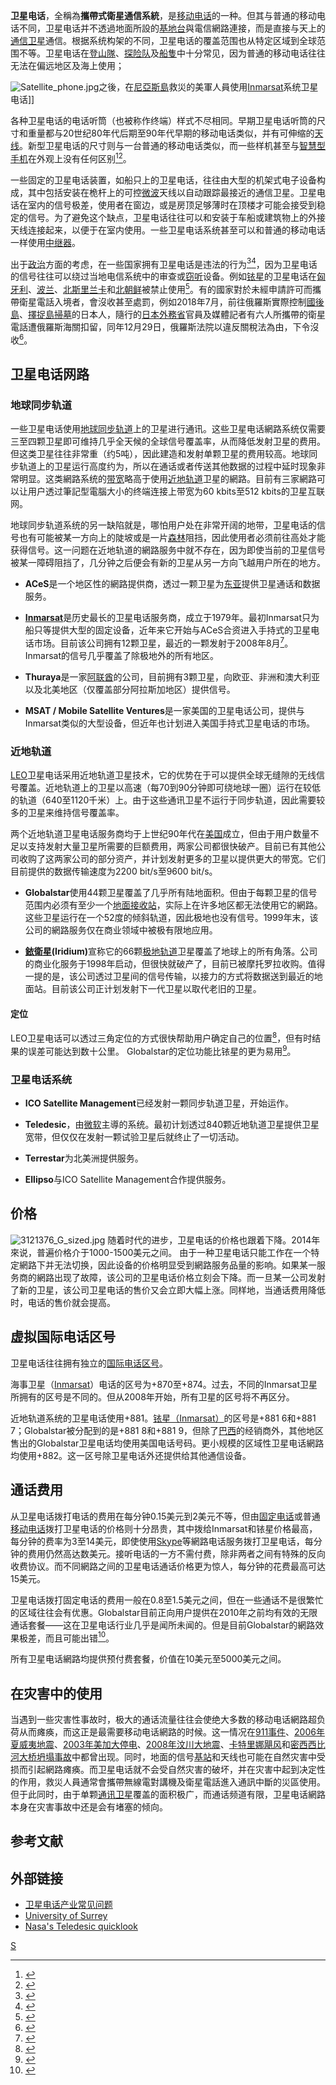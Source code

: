 {{noteTA
|G1=Communication
|1=zh-hans:卫;zh-hk:衞;zh-mo:衞;zh-tw:衛;
|2=zh-cn:质量;zh-tw:品質;
}}
'''卫星电话'''，全稱為'''攜帶式衛星通信系統'''，是[[移动电话|移动电话]]的一种。但其与普通的移动电话不同，卫星电话并不透過地面所設的[[基地台|基地台]]與電信網路連接，而是直接与天上的[[通信卫星|通信卫星]]通信。根据系统构架的不同，卫星电话的覆盖范围也从特定区域到全球范围不等。卫星电话在[[登山隊|登山隊]]、[[探险家|探险队]]及[[船隻|船隻]]中十分常见，因为普通的移动电话往往无法在偏远地区及海上使用；{{Fact|另外，在禁止手機使用的[[民航機|民航機]]機艙內，大部分的[[航空公司|航空公司]]都會提供以[[信用卡|信用卡]]付費的衛星電話。|time=2019-01-11T16:22:20+00:00}}

[[File:Satellite_phone.jpg|thumb]]之後，在[[尼亞斯島|尼亞斯島]]救災的美軍人員使用[[Inmarsat|Inmarsat]]系统卫星电话]]

各种卫星电话的电话听筒（也被称作终端）样式不尽相同。早期卫星电话听筒的尺寸和重量都与20世纪80年代后期至90年代早期的移动电话类似，并有可伸缩的[[天线|天线]]。新型卫星电话的尺寸则与一台普通的移动电话类似，而一些样机甚至与[[智慧型手机|智慧型手机]]在外观上没有任何区别<ref>{{cite web |url=http://www.gearlog.com/2008/04/new_satellite_phone_runs_windo.php |title=New Satellite Phone Runs Windows Mobile |publisher=Gearlog |deadurl=yes |archiveurl=https://web.archive.org/web/20101127055605/http://www.gearlog.com/2008/04/new_satellite_phone_runs_windo.php |archivedate=2010-11-27 |accessdate=2008-11-05 }}</ref><ref>{{cite web | url=http://www.gearlog.com/2008/04/ctia_2008_msv_makes_lost_satel.php | title=CTIA 2008: MSV Makes "Lost" Satellite Phone Real | publisher=Gearlog | deadurl=yes | archiveurl=https://web.archive.org/web/20090103043523/http://www.gearlog.com/2008/04/ctia_2008_msv_makes_lost_satel.php | archivedate=2009-01-03 | accessdate=2008-11-05 }}</ref>。

一些固定的卫星电话装置，如船只上的卫星电话，往往由大型的机架式电子设备构成，其中包括安装在桅杆上的可控[[微波|微波]]天线以自动跟踪最接近的通信卫星。卫星电话在室内的信号极差，使用者在窗边，或是房顶足够薄时在顶楼才可能会接受到稳定的信号。为了避免这个缺点，卫星电话往往可以和安装于车船或建筑物上的外接天线连接起来，以便于在室内使用。一些卫星电话系统甚至可以和普通的移动电话一样使用[[中继器|中继器]]。

出于[[政治|政治]]方面的考虑，在一些国家拥有卫星电话是违法的行为<ref>{{cite web | url=http://news.bbc.co.uk/2/hi/asia-pacific/7016238.stm | title=Junta tightens media screw | publisher=[[BBC|BBC]] | accessdate=2008-11-05 | archive-date=2009-02-18 | archive-url=https://web.archive.org/web/20090218173405/http://news.bbc.co.uk/2/hi/asia-pacific/7016238.stm | dead-url=no }}</ref><ref>{{cite web | url=http://news.bbc.co.uk/2/hi/south_asia/2278655.stm | title=Bangladesh jails Indian rebel chief | publisher=BBC | accessdate=2008-11-05 | archive-date=2009-05-18 | archive-url=https://web.archive.org/web/20090518082448/http://news.bbc.co.uk/2/hi/south_asia/2278655.stm | dead-url=no }}</ref>，因为卫星电话的信号往往可以绕过当地电信系统中的审查或[[竊聽|窃听]]设备。例如[[铱星|铱星]]的卫星电话在[[匈牙利|匈牙利]]、[[波兰|波兰]]、[[北斯里兰卡|北斯里兰卡]]和[[北朝鲜|北朝鲜]]被禁止使用<ref>{{cite web|url=http://www.askyaya.com/storecompare/product_info_3936_2450.html|title=(铱星)MOTOROLA 9500卫星电话_产品信息|deadurl=yes|archiveurl=https://web.archive.org/web/20090217181242/http://askyaya.com/storecompare/product_info_3936_2450.html|archivedate=2009-02-17|accessdate=2008-11-05}}</ref>。有的國家對於未經申請許可而攜帶衛星電話入境者，會沒收甚至處罰，例如2018年7月，前往俄羅斯實際控制[[國後島|國後島]]、[[擇捉島|擇捉島]][[掃墓|掃墓]]的日本人，隨行的[[日本外務省|日本外務省]]官員及媒體記者有六人所攜帶的衛星電話遭俄羅斯海關扣留，同年12月29日，俄羅斯法院以違反關稅法為由，下令沒收<ref>{{Cite web |url=https://www3.nhk.or.jp/news/html/20181229/k10011763341000.html |title=北方領土墓参同行者の衛星携帯電話 ロシア裁判所が没収命令 |access-date=2018-12-29 |archive-url=https://web.archive.org/web/20181229072607/https://www3.nhk.or.jp/news/html/20181229/k10011763341000.html |archive-date=2018-12-29 |dead-url=yes }}</ref>。

== 卫星电话网路 ==

=== 地球同步轨道 ===

一些卫星电话使用[[地球同步轨道|地球同步轨道]]上的卫星进行通讯。这些卫星电话網路系统仅需要三至四颗卫星即可维持几乎全天候的全球信号覆盖率，从而降低发射卫星的费用。但这类卫星往往非常重（约5吨），因此建造和发射单颗卫星的费用较高。地球同步轨道上的卫星运行高度约为{{convert|22000|mi|km}}，所以在通话或者传送其他数据的过程中延时现象非常明显。这类網路系统的[[带宽|带宽]]略高于使用[[近地轨道|近地轨道]]卫星的網路。目前有三家網路可以让用户透过筆記型電腦大小的终端连接上带宽为60 kbits至512 kbits的卫星互联网。

地球同步轨道系统的另一缺陷就是，哪怕用户处在非常开阔的地带，卫星电话的信号也有可能被某一方向上的陡坡或是一片[[森林|森林]]阻挡，因此使用者必须前往高处才能获得信号。这一问题在近地轨道的網路服务中就不存在，因为即使当前的卫星信号被某一障碍阻挡了，几分钟之后便会有新的卫星从另一方向飞越用户所在的地方。

* '''ACeS'''是一个地区性的網路提供商，透过一颗卫星为[[东亚|东亚]]提供卫星通话和数据服务。

* '''[[Inmarsat|Inmarsat]]'''是历史最长的卫星电话服务商，成立于1979年。最初Inmarsat只为船只等提供大型的固定设备，近年来它开始与ACeS合资进入手持式的卫星电话市场。目前该公司拥有12颗卫星，最近的一颗发射于2008年8月<ref>{{cite web |url=http://www.sat-china.com/wxds/show.php?itemid=9078 |title=欧俄火箭成功发射美日英三颗卫星 |deadurl=yes |archiveurl=https://web.archive.org/web/20080926083830/http://www.sat-china.com/wxds/show.php?itemid=9078 |archivedate=2008-09-26 |accessdate=2008-11-05 }}</ref>。Inmarsat的信号几乎覆盖了除极地外的所有地区。

* '''Thuraya'''是一家[[阿联酋|阿联酋]]的公司，目前拥有3颗卫星，向欧亚、非洲和澳大利亚以及北美地区（仅覆盖部分阿拉斯加地区）提供信号。

* '''MSAT / Mobile Satellite Ventures'''是一家美国的卫星电话公司，提供与Inmarsat类似的大型设备，但近年也计划进入美国手持式卫星电话的市场。

=== 近地轨道 ===
[[近地轨道|LEO]]卫星电话采用近地轨道卫星技术，它的优势在于可以提供全球无缝隙的无线信号覆盖。近地轨道上的卫星以高速（每70到90分钟即可绕地球一圈）运行在较低的轨道（640至1120千米）上。由于这些通讯卫星不运行于同步轨道，因此需要较多的卫星来维持信号覆盖率。

两个近地轨道卫星电话服务商均于上世纪90年代在[[美国|美国]]成立，但由于用户数量不足以支持发射大量卫星所需要的巨额费用，两家公司都很快破产。目前已有其他公司收购了这两家公司的部分资产，并计划发射更多的卫星以提供更大的带宽。它们目前提供的数据传输速度为2200 bit/s至9600 bit/s。

* '''Globalstar'''使用44颗卫星覆盖了几乎所有陆地面积。但由于每颗卫星的信号范围内必须有至少一个[[地面接收站|地面接收站]]，实际上在许多地区都无法使用它的網路。这些卫星运行在一个52度的倾斜轨道，因此极地也没有信号。1999年末，该公司的網路服务仅在商业领域中被极有限地应用。

* '''[[铱星|銥衛星]](Iridium)'''宣称它的66颗[[极地轨道|极地轨道]]卫星覆盖了地球上的所有角落。公司的商业化服务于1998年启动，但很快就破产了，目前已被摩托罗拉收购。值得一提的是，该公司透过卫星间的信号传输，以接力的方式将数据送到最近的地面站。目前该公司正计划发射下一代卫星以取代老旧的卫星。

==== 定位 ====
LEO卫星电话可以透过三角定位的方式很快帮助用户确定自己的位置<ref>{{Cite web |url=http://issaasad.com/wp-content/uploads/2014/08/skyhelp-personal-satellite-network.pdf |title=存档副本 |access-date=2014-08-22 |archive-date=2021-01-13 |archive-url=https://web.archive.org/web/20210113173830/https://issaasad.com/wp-content/uploads/2014/08/skyhelp-personal-satellite-network.pdf |dead-url=no }}</ref>，但有时结果的误差可能达到数十公里。 Globalstar的定位功能比铱星的更为易用<ref>{{Cite web |url=http://common.globalstar.com/doc/common/en/products/gsp1700_usermanual.pdf |title=Globalstar GSP-1700 manual |accessdate=2008-11-05 |archive-date=2011-07-11 |archive-url=https://web.archive.org/web/20110711101531/http://common.globalstar.com/doc/common/en/products/gsp1700_usermanual.pdf |dead-url=no }}</ref>。

=== 卫星电话系统 ===

* '''ICO Satellite Management'''已经发射一颗同步轨道卫星，开始运作。

* '''Teledesic'''，由[[微软|微软]]主導的系统。最初计划透过840颗近地轨道卫星提供卫星宽带，但仅仅在发射一颗试验卫星后就终止了一切活动。

* '''Terrestar'''为北美洲提供服务。

* '''Ellipso'''与ICO Satellite Management合作提供服务。

== 价格 ==
[[File:3121376_G_sized.jpg|thumb]]
随着时代的进步，卫星电话的价格也跟着下降。2014年來说，普遍价格介于1000-1500美元之间。 由于一种卫星电话只能工作在一个特定網路下并无法切换，因此设备的价格明显受到網路服务品量的影响。如果某一服务商的網路出现了故障，该公司的卫星电话价格立刻会下降。而一旦某一公司发射了新的卫星，该公司卫星电话的售价又会立即大幅上涨。同样地，当通话费用降低时，电话的售价就会提高。

== 虚拟国际电话区号 ==
{{see also|国际电话区号列表}}
卫星电话往往拥有独立的[[国际电话区号列表|国际电话区号]]。 

海事卫星（[[Inmarsat|Inmarsat]]）电话的区号为+870至+874。过去，不同的Inmarsat卫星所拥有的区号是不同的。但从2008年开始，所有卫星的区号将不再区分。

近地轨道系统的卫星电话使用+881。[[铱星|铱星（Inmarsat）]]的区号是+881 6和+881 7；Globalstar被分配到的是+881 8和+881 9，但除了[[巴西|巴西]]的经销商外，其他地区售出的Globalstar卫星电话均使用美国电话号码。更小规模的区域性卫星电话網路均使用+882。这一区号除卫星电话外还提供给其他通信设备。

== 通话费用 ==
从卫星电话拨打电话的费用在每分钟0.15美元到2美元不等，但由[[固定电话|固定电话]]或普通[[移动电话|移动电话]]拨打卫星电话的价格则十分昂贵，其中拨给Inmarsat和铱星价格最高，每分钟的费率为3至14美元，即使使用[[Skype|Skype]]等網路电话服务拨打卫星电话，每分钟的费用仍然高达数美元。接听电话的一方不需付费，除非两者之间有特殊的反向收费协议。而不同網路之间的卫星电话通话价格更为惊人，每分钟的花费最高可达15美元。

卫星电话拨打固定电话的费用一般在0.8至1.5美元之间，但在一些通话不是很繁忙的区域往往会有优惠。Globalstar目前正向用户提供在2010年之前均有效的无限通话套餐——这在卫星电话行业几乎是闻所未闻的。但是目前Globalstar的網路效果极差，而且可能出错<ref>{{Cite web |url=http://www.sec.gov/Archives/edgar/data/1366868/000110465907007275/a07-3495_18k.htm |title=存档副本 |accessdate=2008-11-05 |archive-date=2011-06-04 |archive-url=https://web.archive.org/web/20110604135005/http://www.sec.gov/Archives/edgar/data/1366868/000110465907007275/a07-3495_18k.htm |dead-url=no }}</ref>。

所有卫星电话網路均提供预付费套餐，价值在10美元至5000美元之间。

== 在灾害中的使用 ==
当遇到一些灾害性事故时，极大的通话流量往往会使绝大多数的移动电话網路超负荷从而瘫痪，而这正是最需要移动电话網路的时候。这一情况在[[911事件|911事件]]、[[2006年夏威夷地震|2006年夏威夷地震]]、[[2003年美加大停电|2003年美加大停电]]、[[2008年汶川大地震|2008年汶川大地震]]、[[2005年飓风卡特里娜|卡特里娜飓风]]和[[I-35W密西西比河大桥#坍塌|密西西比河大桥坍塌事故]]中都曾出现。同时，地面的信号[[基站|基站]]和天线也可能在自然灾害中受损而引起網路瘫痪。而卫星电话就不会受自然灾害的破坏，并在灾害中起到决定性的作用，救災人員通常會攜帶無線電對講機及衛星電話進入通訊中斷的災區使用。但于此同时，由于单颗[[通讯卫星|通讯卫星]]覆盖的面积极广，而通话频道有限，卫星电话網路本身在灾害事故中还是会有堵塞的倾向。

== 参考文献 ==
{{Reflist|2}}

== 外部链接 ==
* [https://web.archive.org/web/20100212201922/http://www.185190.net/?page_id=200 卫星电话产业常见问题]
* [http://www.ee.surrey.ac.uk/Personal/L.Wood/constellations/ University of Surrey]{{Wayback|url=http://www.ee.surrey.ac.uk/Personal/L.Wood/constellations/ |date=20070710100616 }}
* [https://web.archive.org/web/20080912191549/http://leonardo.jpl.nasa.gov/msl/QuickLooks/teledesicQL.html Nasa's Teledesic quicklook]

[[Category:通讯设备|S]]